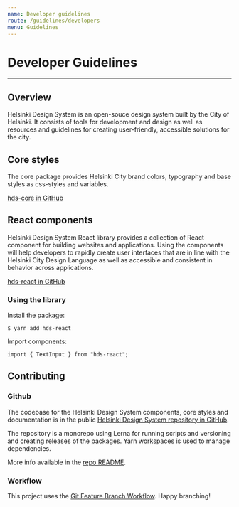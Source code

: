 ```yaml
---
name: Developer guidelines
route: /guidelines/developers
menu: Guidelines
---
```


# Developer Guidelines

---

## Overview

Helsinki Design System is an open-souce design system built by the City of Helsinki. It consists of tools for development and design as well as resources and guidelines for creating user-friendly, accessible solutions for the city.

## Core styles

The core package provides Helsinki City brand colors, typography and base styles as css-styles and variables.

[hds-core in GitHub](https://github.com/City-of-Helsinki/helsinki-design-system/tree/master/packages/core)

## React components

Helsinki Design System React library provides a collection of React component for building websites and applications. Using the components will help developers to rapidly create user interfaces that are in line with the Helsinki City Design Language as well as accessible and consistent in behavior across applications.

[hds-react in GitHub](https://github.com/City-of-Helsinki/helsinki-design-system/tree/master/packages/react)

### Using the library

Install the package:

```
$ yarn add hds-react
```

Import components:

```
import { TextInput } from "hds-react";
```

## Contributing

### Github

The codebase for the Helsinki Design System components, core styles and documentation is in the public [Helsinki Design System repository in GitHub](https://github.com/City-of-Helsinki/helsinki-design-system/).

The repository is a monorepo using Lerna for running scripts and versioning and creating releases of the packages. Yarn workspaces is used to manage dependencies.

More info available in the [repo README](https://github.com/City-of-Helsinki/helsinki-design-system/blob/master/packages/react/README.md).

### Workflow

This project uses the [Git Feature Branch Workflow](https://www.atlassian.com/git/tutorials/comparing-workflows/feature-branch-workflow). Happy branching!
